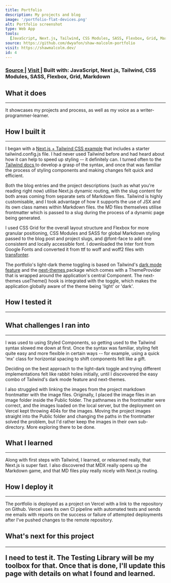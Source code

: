 ```yaml
---
title: Portfolio
description: My projects and blog
image: '/portfolio-flat-devices.png'
alt: Portfolio screenshot
type: Web App
tools:
  [JavaScript, Next.js, Tailwind, CSS Modules, SASS, Flexbox, Grid, Markdown]
source: https://github.com/dwyafon/shaw-malcolm-portfolio
visit: https://shawmalcolm.dev/
id: 4
---
```


<main>

<h3><span className='anchor'><a href='https://github.com/dwyafon/shaw-malcolm-portfolio' className='anchor' target='_blank' rel='noreferrer noopener'> Source </a></span> | <a href='https://shawmalcolm.dev/' className='anchor' target='_blank' rel='noreferrer noopener'> Visit </a></span> | <span>Built with: <span className='text-cream'>JavaScript, Next.js, Tailwind, CSS Modules, SASS, Flexbox, Grid, Markdown</span> </span></h3>

<h2>What it does</h2>

---

It showcases my projects and process, as well as my voice as a writer-programmer-learner.

<h2>How I built it</h2>

---

<p>I began with a <a href='https://github.com/vercel/next.js/tree/canary/examples/with-tailwindcss' className='anchor' target='_blank' rel='noreferrer noopener'>Next.js + Tailwind CSS example</a> that includes a starter tailwind.config.js file. I had never used Tailwind before and had heard about how it can help to speed up styling -- it definitely can. I turned often to the <a href='https://tailwindcss.com/docs' className='anchor' target='_blank' rel='noreferrer noopener'>Tailwind docs </a>to develop a grasp of the syntax, and once that was familiar the process of styling components and making changes felt quick and efficient.</p>

<p>Both the blog entries and the project descriptions (such as what you're reading right now) utilise Next.js dynamic routing, with the slug content for both areas coming from separate sets of Markdown files. Tailwind is highly customisable, and I took advantage of how it supports the use of JSX and its own class names within Markdown files. the MD files themselves utilise frontmatter which is passed to a slug during the process of a dynamic page being generated.</p>

<p>I used CSS Grid for the overall layout structure and Flexbox for more granular positioning, CSS Modules and SASS for global Markdown styling passed to the blog post and project slugs, and @font-face to add one consistent and locally accessible font. I downloaded the Inter font from Google Fonts and converted it from ttf to woff and woff2 files with <a href='https://transfonter.org/' className='anchor' target='_blank' rel='noreferrer noopener'>transfonter</a>.</p>

<p>The portfolio's light-dark theme toggling is based on Tailwind's <a href='https://tailwindcss.com/docs/dark-mode' className='anchor' target='_blank' rel='noreferrer noopener'>dark mode feature</a> and the <a href='https://github.com/pacocoursey/next-themes' className='anchor' target='_blank' rel='noreferrer noopener'>next-themes </a>package which comes with a ThemeProvider that is wrapped around the application's central Component. The next-themes useTheme() hook is integrated with the toggle, which makes the application globally aware of the theme being 'light' or 'dark'.

<h2>How I tested it</h2>

---

<h2>What challenges I ran into</h2>

---

</p>I was used to using Styled Components, so getting used to the Tailwind syntax slowed me down at first. Once the syntax was familiar, styling felt quite easy and more flexible in certain ways -- for example, using a quick 'mx' class for horizontal spacing to shift components felt like a gift.</p>

<p>Deciding on the best approach to the light-dark toggle and trying different implementations felt like rabbit holes initially, until I discvovered the easy combo of Tailwind's dark mode feature and next-themes.</p>

<p>I also struggled with linking the images from the project markdown frontmatter with the image files. Originally, I placed the image files in an image folder inside the Public folder. The pathnames in the frontmatter were correct, and the images loaded on the local server, but the deployment on Vercel kept throwing 404s for the images. Moving the project images straight into the Public folder and changing the paths in the frontmatter solved the problem, but I'd rather keep the images in their own sub-directory. More exploring there to be done.</p>




<h2>What I learned</h2>

---

<p>Along with first steps with Tailwind, I learned, or relearned really, that Next.js is super fast. I also discovered that MDX really opens up the Markdown game, and that MD files play really nicely with Next.js routing.</p>

<h2>How I deploy it</h2>

---

<p>The portfolio is deployed as a project on Vercel with a link to the repository on Github. Vercel uses its own CI pipeline with automated tests and sends me emails with reports on the success or failure of attempted deployments after I've pushed changes to the remote repository.</p>


<h2>What's next for this project

---

<p>I need to test it. The Testing Library will be my toolbox for that. Once that is done, I'll update this page with details on what I found and learned.</p> 

</main>
